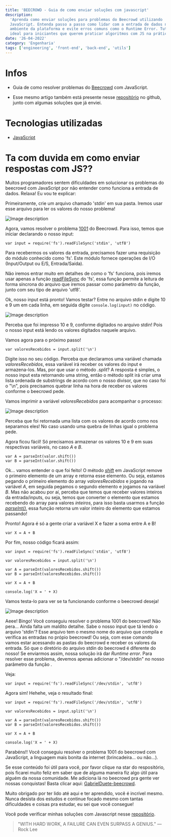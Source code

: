 ```yaml
---
title: 'BEECROWD - Guia de como enviar soluções com javascript'
description:
  'Aprenda como enviar soluções para problemas do Beecrowd utilizando
  JavaScript. Entenda passo a passo como lidar com a entrada de dados no
  ambiente da plataforma e evite erros comuns como o Runtime Error. Tutorial
  ideal para iniciantes que querem praticar algoritmos com JS na prática.'
date: '26-04-2022'
category: 'Engenharia'
tags: ['engineering', 'front-end', 'back-end', 'utils']
---
```


# Infos

- Guia de como resolver problemas do
  [Beecrowd](https://www.beecrowd.com.br/judge/p) com JavaScript.

- Esse mesmo artigo também está presente nesse
  [repositório](https://github.com/gabrielduete/BEECROWD-JS-GUIA) no github,
  junto com algumas soluções que já enviei.

# Tecnologias utilizadas

- [JavaScript](https://www.javascript.com/)

# Ta com duvida em como enviar respostas com JS??

Muitos programadores sentem dificuldades em solucionar os problemas do beecrowd
com JavaScript por não entender como funciona a entrada de dados. Relaxa! Eu vou
te explicar:

Primeiramente, crie um arquivo chamado 'stdin' em sua pasta. Iremos usar esse
arquivo para ler os valores do nosso problema!

![Image description](https://dev-to-uploads.s3.amazonaws.com/uploads/articles/h9sub1t9k4d340lhozih.png)

Agora, vamos resolver o problema
[1001](https://www.beecrowd.com.br/judge/pt/problems/view/1001) do Beecrowd.
Para isso, temos que iniciar declarando o nosso input:

```
var input = require('fs').readFileSync('stdin', 'utf8')
```

Para recebermos os valores da entrada, precisamos fazer uma requisição do módulo
conhecido como 'fs'. Este módulo fornece operações de I/O (Input/Output ou E/S,
Entrada/Saída).

Não iremos entrar muito em detalhes de como o 'fs' funciona, pois iremos usar
apenas a função
[readFileSync](https://www.geeksforgeeks.org/node-js-fs-readfilesync-method/) do
'fs', essa função permite a leitura de forma síncrona do arquivo que iremos
passar como parâmetro da função, junto com seu tipo de arquivo 'utf8'.

Ok, nosso input está pronto! Vamos testar? Entre no arquivo stdin e digite 10 e
9 um em cada linha, em seguida digite `console.log(input)` no código.

![Image description](https://dev-to-uploads.s3.amazonaws.com/uploads/articles/yg9hjeson20fpebc5imi.png)

Perceba que foi impresso 10 e 9, conforme digitados no arquivo stdin! Pois o
nosso input está lendo os valores digitados naquele arquivo.

Vamos agora para o próximo passo!

```
var valoresRecebidos = input.split('\n')
```

Digite isso no seu código. Perceba que declaramos uma variável chamada
_valoresRecebidos_, essa variável irá receber os valores do input e
armazena-los. Mas, por que usar o método _.split_? A resposta é simples, o nosso
input esta retornando uma string, então o método split irá criar uma lista
ordenada de substrings de acordo com o nosso divisor, que no caso foi o "\n",
pois precisamos quebrar linha na hora de receber os valores conforme o beecrowd
pede.

Vamos imprimir a variável _valoresRecebidos_ para acompanhar o processo:

![Image description](https://dev-to-uploads.s3.amazonaws.com/uploads/articles/08uqqbyzcnr86ts9ov6f.png)

Perceba que foi retornada uma lista com os valores de acordo como nos separamos
eles! No caso usando uma quebra de linhas igual o problema pede.

Agora ficou fácil! Só precisamos armazenar os valores 10 e 9 em suas respectivas
variáveis, no caso _A_ e _B_.

```
var A = parseInt(valor.shift())
var B = parseInt(valor.shift())
```

Ok... vamos entender o que foi feito! O método
_[shift](https://developer.mozilla.org/pt-BR/docs/Web/JavaScript/Reference/Global_Objects/Array/shift)_
em JavaScript remove o primeiro elemento de um array e retorna esse elemento. Ou
seja, estamos pegando o primeiro elemento do array _valoresRecebidos_ e jogando
na variável _A_, em seguida pegamos o segundo elemento e jogamos na variável
_B_. Mas não acabou por aí, perceba que temos que receber valores inteiros da
entrada/inputs, ou seja, temos que converter o elemento que estamos recebendo do
array para valores _inteiros_, para isso basta usarmos a função
[_parseInt()_](https://developer.mozilla.org/pt-BR/docs/Web/JavaScript/Reference/Global_Objects/parseInt),
essa função retorna um valor inteiro do elemento que estamos passando!

Pronto! Agora é só a gente criar a variável X e fazer a soma entre A e B!

```
var X = A + B
```

Por fim, nosso código ficará assim:

```
var input = require('fs').readFileSync('stdin', 'utf8')

var valoresRecebidos = input.split('\n')

var A = parseInt(valoresRecebidos.shift())
var B = parseInt(valoresRecebidos.shift())

var X = A + B

console.log('X = ' + X)
```

Vamos testa-lo para ver se ta funcionando conforme o beecrowd deseja!

![Image description](https://dev-to-uploads.s3.amazonaws.com/uploads/articles/3dccw3sq58qtv0pdaivm.png)

Aeee! Bingo! Você conseguiu resolver o problema 1001 do beecrowd! Não pera...
Ainda falta um maldito detalhe. Sabe o nosso input que tá lendo o arquivo
'stdin'? Esse arquivo tem o mesmo nome do arquivo que compila e verifica as
entradas no própio beecrowd! Ou seja, com esse comando vamos estar acessando as
pastas do beecrowd e receber os valores da entrada. Só que o diretório do
arquivo stdin do beecrowd é diferente do nosso! Se enviarmos assim, nossa
solução irá dar _Runtime error_. Para resolver esse problema, devemos apenas
adicionar o "/dev/stdin" no nosso parâmetro da função .

Veja:

```
var input = require('fs').readFileSync('/dev/stdin', 'utf8')
```

Agora sim! Hehehe, veja o resultado final:

```
var input = require('fs').readFileSync('/dev/stdin', 'utf8')

var valoresRecebidos = input.split('\n')

var A = parseInt(valoresRecebidos.shift())
var B = parseInt(valoresRecebidos.shift())

var X = A + B

console.log('X = ' + X)
```

Parabéns!! Você conseguiu resolver o problema 1001 do beecrowd com JavaScript, a
linguagem mais bonita da internet (brincadeira... ou não...).

Se esse conteúdo foi útil para você, por favor clique na star do respositório,
pois ficarei muito feliz em saber que de alguma maneira fiz algo útil para
alguém da nossa comunidade. Me adiciona lá no beecrowd pra gente ver nossas
conquistas! Basta clicar aqui:
[GabrielDuete-beecrowd](https://www.beecrowd.com.br/judge/pt/profile/412152).

Muito obrigado por ter lido até aqui e ter aprendido, você é incrível mesmo.
Nunca desista dos estudos e continue focado mesmo com tantas dificuldades e
coisas pra estudar, eu sei que você consegue!

Você pode verificar minhas soluções com Javascript nesse
[repositório](https://github.com/gabrielduete/BEECROWD-JS-GUIA).

> "WITH HARD WORK, A FAILURE CAN EVEN SURPASS A GENIUS." — Rock Lee
